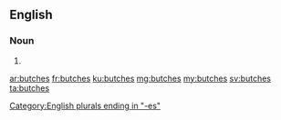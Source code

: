 ==English==

===Noun===
{{head|en|plural}}

# {{plural of|butch|lang=en|nocat=1}}

[[Category:English plurals ending in "-es"]]

[[ar:butches]]
[[fr:butches]]
[[ku:butches]]
[[mg:butches]]
[[my:butches]]
[[sv:butches]]
[[ta:butches]]